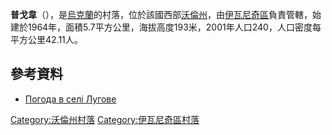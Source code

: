 {{coord|50|39|40|N|24|23|7|E|scale:30000|display=title}}

'''普戈韋'''（{{lang-uk|Лугове}}），是[[烏克蘭|烏克蘭]]的村落，位於該國西部[[沃倫州|沃倫州]]，由[[伊瓦尼奇區|伊瓦尼奇區]]負責管轄，始建於1964年，面積5.7平方公里，海拔高度193米，2001年人口240，人口密度每平方公里42.11人。

==參考資料==
* [http://weather.in.ua/ua/volynskaja/13940 Погода в селі Лугове] {{Wayback|url=http://weather.in.ua/ua/volynskaja/13940 |date=20111219105739 }}

[[Category:沃倫州村落|Category:沃倫州村落]]
[[Category:伊瓦尼奇區村落|Category:伊瓦尼奇區村落]]


{{Volyn-geo-stub}}